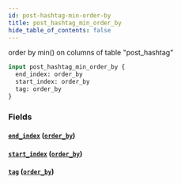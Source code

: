 ```yaml
---
id: post-hashtag-min-order-by
title: post_hashtag_min_order_by
hide_table_of_contents: false
---
```



order by min() on columns of table "post_hashtag"

```graphql
input post_hashtag_min_order_by {
  end_index: order_by
  start_index: order_by
  tag: order_by
}
```


### Fields

#### [`end_index`](#) ([`order_by`](../enums/order-by))




#### [`start_index`](#) ([`order_by`](../enums/order-by))




#### [`tag`](#) ([`order_by`](../enums/order-by))







